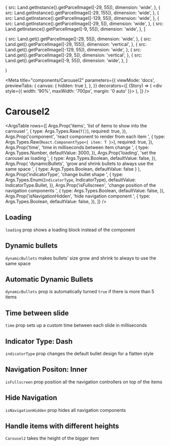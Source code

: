
  {
    src: Land.getInstance().getParcelImage([-29, 55]),
    dimension: 'wide',
  },
  {
    src: Land.getInstance().getParcelImage([-29, 155]),
    dimension: 'wide',
  },
  {
    src: Land.getInstance().getParcelImage([-129, 55]),
    dimension: 'wide',
  },
  {
    src: Land.getInstance().getParcelImage([-29, 5]),
    dimension: 'wide',
  },
  {
    src: Land.getInstance().getParcelImage([-9, 55]),
    dimension: 'wide',
  },
]


  {
    src: Land.get().getParcelImage([-29, 55]),
    dimension: 'wide',
  },
  {
    src: Land.get().getParcelImage([-29, 155]),
    dimension: 'vertical',
  },
  {
    src: Land.get().getParcelImage([-129, 55]),
    dimension: 'wide',
  },
  {
    src: Land.get().getParcelImage([-29, 5]),
    dimension: 'vertical',
  },
  {
    src: Land.get().getParcelImage([-9, 55]),
    dimension: 'wide',
  },
]

  <ImgFixed src={props.item.src} dimension={props.item.dimension} />
)

<Meta
  title="components/Carousel2"
  parameters={{
    viewMode: 'docs',
    previewTabs: {
      canvas: { hidden: true },
    },
  }}
  decorators={[
    (Story) => (
      <div style={{ width: '90%', maxWidth: '700px', margin: '0 auto' }}>
        <Story />
      </div>
    ),
  ]}
/>

# Carousel2

<ArgsTable
  rows={[
    Args.Prop('items', 'list of items to show into the carrousel ', {
      type: Args.Types.Raw(`T[]`),
      required: true,
    }),
    Args.Prop('component', 'react component to render from each item ', {
      type: Args.Types.Raw(`React.ComponentType<{ item: T }>`),
      required: true,
    }),
    Args.Prop('time', 'time in milliseconds between item change ', {
      type: Args.Types.Number,
      defaultValue: 3000,
    }),
    Args.Prop('loading', 'set the carousel as loading ', {
      type: Args.Types.Boolean,
      defaultValue: false,
    }),
    Args.Prop(
      'dynamicBullets',
      'grow and shrink bullets to always use the same space ',
      { type: Args.Types.Boolean, defaultValue: false }
    ),
    Args.Prop('indicatorType', 'change bullet shape ', {
      type: Args.Types.Enum(`IndicatorType`, IndicatorType),
      defaultValue: IndicatorType.Bullet,
    }),
    Args.Prop('isFullscreen', 'change position of the navigation components ', {
      type: Args.Types.Boolean,
      defaultValue: false,
    }),
    Args.Prop('isNavigationHidden', 'hide navigation component ', {
      type: Args.Types.Boolean,
      defaultValue: false,
    }),
  ]}
/>

<Canvas withSource="open">
  <Story name="Base">
    <Carousel2 items={items} component={CarouselItemComponent} />
  </Story>
</Canvas>

<Divider size="small" />

## Loading

`loading` prop shows a loading block instead of the component

<Canvas withSource="open">
  <Story name="Loading">
    <Carousel2 loading items={items} component={CarouselItemComponent} />
  </Story>
</Canvas>

<Divider size="small" />

## Dynamic bullets

`dynamicBullets` makes bullets' size grow and shrink to always to use the same space

<Canvas withSource="open">
  <Story name="Dynamic Bullets">
    <Carousel2 dynamicBullets items={items} component={CarouselItemComponent} />
  </Story>
</Canvas>

<Divider size="small" />

## Automatic Dynamic Bullets

`dynamicBullets` prop is automatically turned `true` if there is more than 5 items

<Canvas withSource="open">
  <Story name="Automatic Dynamic Bullets">
    <Carousel2 items={manyItems} component={CarouselItemComponent} />
  </Story>
</Canvas>

<Divider size="small" />

## Time between slide

`time` prop sets up a custom time between each slide in milliseconds

<Canvas withSource="open">
  <Story name="Time between slide">
    <Carousel2 time={1000} items={items} component={CarouselItemComponent} />
  </Story>
</Canvas>

<Divider size="small" />

## Indicator Type: Dash

`indicatorType` prop changes the default bullet design for a flatten style

<Canvas withSource="open">
  <Story name="Indicator Type: Dash">
    <Carousel2
      items={items}
      component={CarouselItemComponent}
      indicatorType={IndicatorType.Dash}
    />
  </Story>
</Canvas>

<Divider size="small" />

## Navigation Positon: Inner

`isFullscreen` prop position all the navigation controllers on top of the items

<Canvas withSource="open">
  <Story name="Navigation position: inside">
    <Carousel2 isFullscreen items={items} component={CarouselItemComponent} />
  </Story>
</Canvas>

<Divider size="small" />

## Hide Navigation

`isNavigationHidden` prop hides all navigation components

<Canvas withSource="open">
  <Story name="Hide Navigation">
    <Carousel2
      isNavigationHide
      items={items}
      component={CarouselItemComponent}
    />
  </Story>
</Canvas>

<Divider size="small" />

## Handle items with different heights

`Carousel2` takes the height of the bigger item

<Canvas withSource="open">
  <Story name="Handle different heights">
    <Carousel2 items={differentHeightItems} component={CarouselItemComponent} />
  </Story>
</Canvas>

<Divider size="small" />
